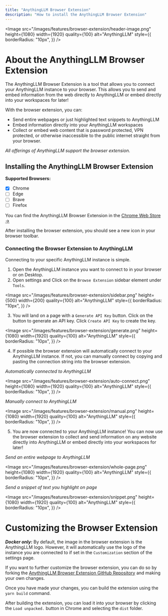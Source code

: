```yaml
---
title: "AnythingLLM Browser Extension"
description: "How to install the AnythingLLM Browser Extension"
---
```



<Image
  src="/images/features/browser-extension/header-image.png"
  height={1080}
  width={1920}
  quality={100}
  alt="AnythingLLM"
  style={{
    borderRadius: "10px",
  }}
/>

# About the AnythingLLM Browser Extension

The AnythingLLM Browser Extension is a tool that allows you to connect your AnythingLLM instance to your browser. This allows you to send and embed information from the web directly to AnythingLLM or embed directly into your workspaces for later!

With the browser extension, you can:

- Send entire webpages or just highlighted text snippets to AnythingLLM
- Embed information directly into your AnythingLLM workspaces
- Collect or embed web content that is password protected, VPN protected, or otherwise inaccessible to the public internet straight from your browser.

_All offerings of AnythingLLM support the browser extension._

## Installing the AnythingLLM Browser Extension

**Supported Browsers:**

- [x] Chrome
- [ ] Edge
- [ ] Brave
- [ ] Firefox

You can find the AnythingLLM Browser Extension in the [Chrome Web Store &rarr;](https://chromewebstore.google.com/detail/anythingllm-browser-compa/pncmdlebcopjodenlllcomedphdmeogm)

After installing the browser extension, you should see a new icon in your browser toolbar.

### Connecting the Browser Extension to AnythingLLM

Connecting to your specific AnythingLLM instance is simple.

1. Open the AnythingLLM instance you want to connect to in your browser or on Desktop.
2. Open settings and Click on the `Browse Extension` sidebar element under `Tools`.

<Image
  src="/images/features/browser-extension/sidebar.png"
  height={500}
  width={200}
  quality={100}
  alt="AnythingLLM"
  style={{
    borderRadius: "10px",
  }}
/>

3. You will land on a page with a `Generate API Key` button. Click on the button to generate an API key. Click `Create API Key` to create the key.

<Image
  src="/images/features/browser-extension/generate.png"
  height={1080}
  width={1920}
  quality={100}
  alt="AnythingLLM"
  style={{
    borderRadius: "10px",
  }}
/>

4. If possible the browser extension will automatically connect to your AnythingLLM instance. If not, you can manually connect by copying and pasting the connection string into the browser extension.

_Automatically connected to AnythingLLM_

<Image
  src="/images/features/browser-extension/auto-connect.png"
  height={1080}
  width={1920}
  quality={100}
  alt="AnythingLLM"
  style={{
    borderRadius: "10px",
  }}
/>

_Manually connect to AnythingLLM_

<Image
  src="/images/features/browser-extension/manual.png"
  height={1080}
  width={1920}
  quality={100}
  alt="AnythingLLM"
  style={{
    borderRadius: "10px",
  }}
/>

5. You are now connected to your AnythingLLM instance! You can now use the browser extension to collect and send information on any website directly into AnythingLLM or embed directly into your workspaces for later!

_Send an entire webpage to AnythingLLM_

<Image
  src="/images/features/browser-extension/whole-page.png"
  height={1080}
  width={1920}
  quality={100}
  alt="AnythingLLM"
  style={{
    borderRadius: "10px",
  }}
/>

_Send a snippet of text you highlight on page_

<Image
  src="/images/features/browser-extension/snippet.png"
  height={1080}
  width={1920}
  quality={100}
  alt="AnythingLLM"
  style={{
    borderRadius: "10px",
  }}
/>

# Customizing the Browser Extension

**_Docker only:_**
By default, the image in the browser extension is the AnythingLLM logo. However, it will automatically use the logo of the instance you are connected to if set in the `Customization` section of the settings page.

If you want to further customize the browser extension, you can do so by forking the [AnythingLLM Browser Extension GitHub Repository](https://github.com/Mintplex-Labs/anythingllm-extension) and making your own changes.

Once you have made your changes, you can build the extension using the `yarn build` command.

After building the extension, you can load it into your browser by clicking the `Load unpacked.` button in Chrome and selecting the `dist` folder.
